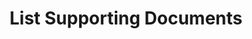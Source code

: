 ---
title: "List Supporting Documents"
sidebarTitle: "Supporting Documents"
description: "Retrieve all compliance supporting documents in your account"
openapi: "GET /regulatory/supporting-documents"
icon: "file-lines"
---
